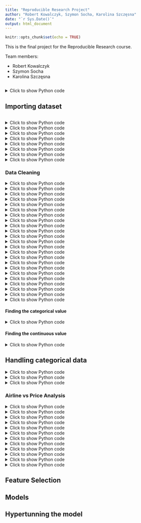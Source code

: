 ```yaml
---
title: "Reproducible Research Project"
author: "Robert Kowalczyk, Szymon Socha, Karolina Szczęsna"
date: "`r Sys.Date()`"
output: html_document
---
```


```r
knitr::opts_chunk$set(echo = TRUE)
```

This is the final project for the Reproducible Research course.

Team members:

- Robert Kowalczyk
- Szymon Socha
- Karolina Szczęsna

```r

```

<details>
  <summary>Click to show Python code</summary>
  ```python
  #importing libraries
  import pandas as pd 
  import numpy as np 
  import seaborn as sns 
  import matplotlib.pyplot as plt
  from sklearn.preprocessing import StandardScaler
  from sklearn.model_selection import train_test_split,GridSearchCV
  from sklearn.metrics import accuracy_score,confusion_matrix
  
  import warnings
  warnings.filterwarnings('ignore')
  ```
</details>

## Importing dataset

```r
```

<details>
  <summary>Click to show Python code</summary>
  ```python
  df=pd.read_excel('/kaggle/input/flight-fare-prediction-mh/Data_Train.xlsx')
  df.head()
  ```
</details>

<details>
  <summary>Click to show Python code</summary>
  ```python
  df.info()
  ```
</details>

<details>
  <summary>Click to show Python code</summary>
  ```python
  df.describe()
  ```
</details>

<details>
  <summary>Click to show Python code</summary>
  ```python
  df.shape
  ```
</details>

<details>
  <summary>Click to show Python code</summary>
  ```python
  df.isnull().sum()
  ```
</details>

<details>
  <summary>Click to show Python code</summary>
  ```python
  import missingno as msno
  msno.bar(df)
  plt.show
  ```
</details>

<details>
  <summary>Click to show Python code</summary>
  ```python
  df.dropna(inplace=True)
  ```
</details>

<details>
  <summary>Click to show Python code</summary>
  ```python
  df.isnull().sum()
  ```
</details>

### Data Cleaning

<details>
  <summary>Click to show Python code</summary>
  ```python
  df.dtypes 
  ```
</details>

<details>
  <summary>Click to show Python code</summary>
  ```python
  def change_into_datetime(col):
      df[col]=pd.to_datetime(df[col])
  ```
</details>

<details>
  <summary>Click to show Python code</summary>
  ```python
  df.columns
  ```
</details>

<details>
  <summary>Click to show Python code</summary>
  ```python
  for i in ['Date_of_Journey','Dep_Time', 'Arrival_Time']:
    change_into_datetime(i)
  ```
</details>

<details>
  <summary>Click to show Python code</summary>
  ```python
  df.dtypes
  ```
</details>

<details>
  <summary>Click to show Python code</summary>
  ```python
  df['journey_day']=df['Date_of_Journey'].dt.day
  df['journey_month']=df['Date_of_Journey'].dt.month
  ```
</details>

<details>
  <summary>Click to show Python code</summary>
  ```python
  df.head(10)
  ```
</details>

<details>
  <summary>Click to show Python code</summary>
  ```python
  df.drop('Date_of_Journey', axis=1, inplace=True)
  ```
</details>

<details>
  <summary>Click to show Python code</summary>
  ```python
  def extract_hour(data,col):
    data[col+'_hour']=data[col].dt.hour
    
  def extract_min(data,col):
      data[col+'_min']=data[col].dt.minute
      
  def drop_col(data,col):
      data.drop(col,axis=1,inplace=True)
  ```
</details>

<details>
  <summary>Click to show Python code</summary>
  ```python
  # Departure time is when a plane leaves the gate. 
  # Similar to Date_of_Journey we can extract values from Dep_Time
  extract_hour(df,'Dep_Time')
  
  #extracting minutes
  extract_min(df,'Dep_Time')
  
  #drop the column
  drop_col(df,'Dep_Time')
  ```
</details>

<details>
  <summary>Click to show Python code</summary>
  ```python
  #extracting hour
  extract_hour(df,'Arrival_Time')
  
  #extracting min
  extract_min(df,'Arrival_Time')
  
  #drop the column
  drop_col(df,'Arrival_Time')
  ```
</details>

<details>
  <summary>Click to show Python code</summary>
  ```python
  df.head(10)
  ```
</details>

<details>
  <summary>Click to show Python code</summary>
  ```python
  duration=list(df['Duration'])
  for i in range(len(duration)):
      if len(duration[i].split(' '))==2:
          pass
      else:
          if 'h' in duration[i]: # Check if duration contains only hour
               duration[i]=duration[i] + ' 0m' # Adds 0 minute
          else:
               duration[i]='0h '+ duration[i]
  ```
</details><details>
  <summary>Click to show Python code</summary>
  ```python
  df['Duration']=duration
  ```
</details>

<details>
  <summary>Click to show Python code</summary>
  ```python
  df.head()
  ```
</details>

<details>
  <summary>Click to show Python code</summary>
  ```python
  def hour(x):
      return x.split(' ')[0][0:-1]
  
  def minutes(x):
      return x.split(' ')[1][0:-1]
  ```
</details>

<details>
  <summary>Click to show Python code</summary>
  ```python
  df['dur_hour']=df['Duration'].apply(hour)
  ```
</details>

<details>
  <summary>Click to show Python code</summary>
  ```python
  df['dur_min']=df['Duration'].apply(minutes)
  ```
</details>

<details>
  <summary>Click to show Python code</summary>
  ```python
  df.head(10)
  ```
</details>

<details>
  <summary>Click to show Python code</summary>
  ```python
  drop_col(df,'Duration')
  ```
</details>

<details>
  <summary>Click to show Python code</summary>
  ```python
  df.dtypes
  ```
</details>

<details>
  <summary>Click to show Python code</summary>
  ```python
  df['dur_hour'] = df['dur_hour'].astype(int)
  df['dur_min'] = df['dur_min'].astype(int)
  ```
</details>

<details>
  <summary>Click to show Python code</summary>
  ```python
  df.dtypes
  ```
</details>

#### Finding the categorical value

<details>
  <summary>Click to show Python code</summary>
  ```python
  column=[column for column in df.columns if df[column].dtype=='object']
  column
  ```
</details>

#### Finding the continuous value

<details>
  <summary>Click to show Python code</summary>
  ```python
  continuous_col =[column for column in df.columns if df[column].dtype!='object']
  continuous_col
  ```
</details>

## Handling categorical data

<details>
  <summary>Click to show Python code</summary>
  ```python
  categorical = df[column]
  ```
</details>

<details>
  <summary>Click to show Python code</summary>
  ```python
  categorical.head()
  ```
</details>

<details>
  <summary>Click to show Python code</summary>
  ```python
  categorical['Airline'].value_counts()
  ```
</details>

### Airline vs Price Analysis

<details>
  <summary>Click to show Python code</summary>
  ```python
  plt.figure(figsize=(15,8))
  sns.boxplot(x='Airline',y='Price',data=df.sort_values('Price',ascending=False))
  ```
</details>

<details>
  <summary>Click to show Python code</summary>
  ```python
  plt.figure(figsize=(15,8))
  sns.boxplot(x='Total_Stops',y='Price',data=df.sort_values('Price',ascending=False))
  ```
</details>

<details>
  <summary>Click to show Python code</summary>
  ```python
  # As Airline is Nominal Categorical data we will perform OneHotEncoding
  Airline=pd.get_dummies(categorical['Airline'],drop_first=True)
  ```
</details>

<details>
  <summary>Click to show Python code</summary>
  ```python
  Airline.head()
  ```
</details>

<details>
  <summary>Click to show Python code</summary>
  ```python
  categorical['Source'].value_counts()
  ```
</details>

<details>
  <summary>Click to show Python code</summary>
  ```python
  #Source vs Price
  plt.figure(figsize=(15,15))
  sns.catplot(x='Source',y='Price',data=df.sort_values('Price',ascending=False),kind='boxen')
  ```
</details>

<details>
  <summary>Click to show Python code</summary>
  ```python
  #encoding of source column
  source=pd.get_dummies(categorical['Source'],drop_first=True)
  source.head()
  ```
</details>

<details>
  <summary>Click to show Python code</summary>
  ```python
  categorical['Destination'].value_counts()
  ```
</details>

<details>
  <summary>Click to show Python code</summary>
  ```python
  plt.figure(figsize=(15,8))
  sns.boxplot(x='Destination',y='Price',data=df.sort_values('Price',ascending=False))
  ```
</details>

<details>
  <summary>Click to show Python code</summary>
  ```python
  #encoding of destination column
  destination=pd.get_dummies(categorical['Destination'],drop_first=True)
  destination.head()
  ```
</details>

<details>
  <summary>Click to show Python code</summary>
  ```python
  # now work on route column
  categorical['Route'].value_counts()
  ```
</details>

<details>
  <summary>Click to show Python code</summary>
  ```python
  categorical['Route1']=categorical['Route'].str.split('→').str[0]
  categorical['Route2']=categorical['Route'].str.split('→').str[1]
  categorical['Route3']=categorical['Route'].str.split('→').str[2]
  categorical['Route4']=categorical['Route'].str.split('→').str[3]
  categorical['Route5']=categorical['Route'].str.split('→').str[4]
  ```
</details>

## Feature Selection

## Models

## Hypertunning the model